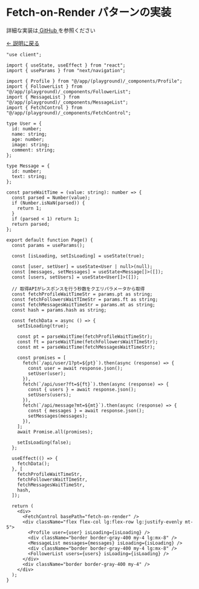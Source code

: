 # Fetch-on-Render パターンの実装

詳細な実装は<font color="blue">[ GitHub ](<https://github.com/FAL-coffee/fetch-and-render-playground/blob/main/app/(playground)/[pt]/[ft]/[mt]/[hash]/fetch-on-render/%40example/page.tsx>)</font>を参照ください

<font color="blue">[← 説明に戻る](.)</font>

```tsx
"use client";

import { useState, useEffect } from "react";
import { useParams } from "next/navigation";

import { Profile } from "@/app/(playground)/_components/Profile";
import { FollowerList } from "@/app/(playground)/_components/FollowerList";
import { MessageList } from "@/app/(playground)/_components/MessageList";
import { FetchControl } from "@/app/(playground)/_components/FetchControl";

type User = {
  id: number;
  name: string;
  age: number;
  image: string;
  comment: string;
};

type Message = {
  id: number;
  text: string;
};

const parseWaitTime = (value: string): number => {
  const parsed = Number(value);
  if (Number.isNaN(parsed)) {
    return 1;
  }
  if (parsed < 1) return 1;
  return parsed;
};

export default function Page() {
  const params = useParams();

  const [isLoading, setIsLoading] = useState(true);

  const [user, setUser] = useState<User | null>(null);
  const [messages, setMessages] = useState<Message[]>([]);
  const [users, setUsers] = useState<User[]>([]);

  // 取得APIがレスポンスを行う秒数をクエリパラメータから取得
  const fetchProfileWaitTimeStr = params.pt as string;
  const fetchFollowersWaitTImeStr = params.ft as string;
  const fetchMessagesWaitTimeStr = params.mt as string;
  const hash = params.hash as string;

  const fetchData = async () => {
    setIsLoading(true);

    const pt = parseWaitTime(fetchProfileWaitTimeStr);
    const ft = parseWaitTime(fetchFollowersWaitTImeStr);
    const mt = parseWaitTime(fetchMessagesWaitTimeStr);

    const promises = [
      fetch(`/api/user/1?pt=${pt}`).then(async (response) => {
        const user = await response.json();
        setUser(user);
      }),
      fetch(`/api/user?ft=${ft}`).then(async (response) => {
        const { users } = await response.json();
        setUsers(users);
      }),
      fetch(`/api/message?mt=${mt}`).then(async (response) => {
        const { messages } = await response.json();
        setMessages(messages);
      }),
    ];
    await Promise.all(promises);

    setIsLoading(false);
  };

  useEffect(() => {
    fetchData();
  }, [
    fetchProfileWaitTimeStr,
    fetchFollowersWaitTImeStr,
    fetchMessagesWaitTimeStr,
    hash,
  ]);

  return (
    <div>
      <FetchControl basePath="fetch-on-render" />
      <div className="flex flex-col lg:flex-row lg:justify-evenly mt-5">
        <Profile user={user} isLoading={isLoading} />
        <div className="border border-gray-400 my-4 lg:mx-8" />
        <MessageList messages={messages} isLoading={isLoading} />
        <div className="border border-gray-400 my-4 lg:mx-8" />
        <FollowerList users={users} isLoading={isLoading} />
      </div>
      <div className="border border-gray-400 my-4" />
    </div>
  );
}
```
